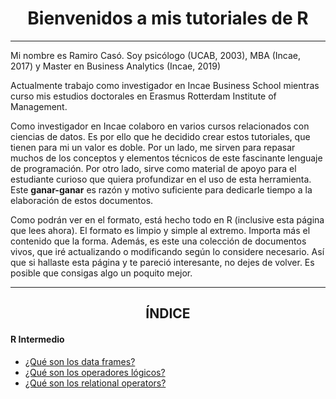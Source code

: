 <h1 align="center">Bienvenidos a mis tutoriales de R</h1>


-----------

Mi nombre es Ramiro Casó. Soy psicólogo (UCAB, 2003), MBA (Incae, 2017) y Master en Business Analytics (Incae, 2019)

Actualmente trabajo como investigador en Incae Business School mientras curso mis estudios doctorales en Erasmus Rotterdam Institute of Management. 

Como investigador en Incae colaboro en varios cursos relacionados con ciencias de datos. Es por ello que he decidido crear estos tutoriales, que tienen para mi un valor es doble. Por un lado, me sirven para repasar muchos de los conceptos y elementos técnicos de este fascinante lenguaje de programación. Por otro lado, sirve como material de apoyo para el estudiante curioso que quiera profundizar en el uso de esta herramienta. Este **ganar-ganar** es razón y motivo suficiente para dedicarle tiempo a la elaboración de estos documentos. 

Como podrán ver en el formato, está hecho todo en R (inclusive esta página que lees ahora). El formato es limpio y simple al extremo. Importa más el contenido que la forma. Además, es este una colección de documentos vivos, que iré actualizando o modificando según lo considere necesario. Así que si hallaste esta página y te pareció interesante, no dejes de volver. Es posible que consigas algo un poquito mejor. 

------------

<h2 align="center">ÍNDICE</h2>

#### R Intermedio
* [¿Qué son los data frames?](https://ramirocaso.github.io/learning_R/Data_Frames.html)
* [¿Qué son los operadores lógicos?](https://ramirocaso.github.io/learning_R/logical_operators.html)
* [¿Qué son los relational operators?](https://ramirocaso.github.io/learning_R/relational_operators.html)
